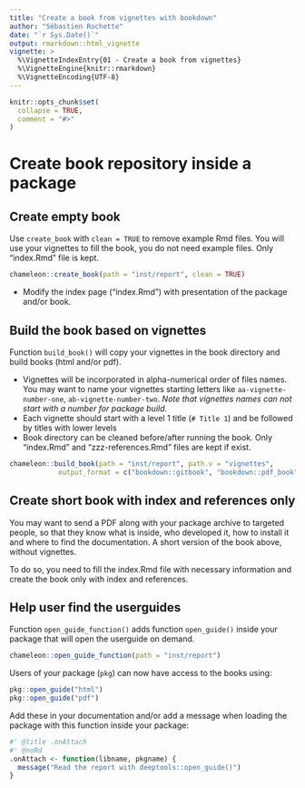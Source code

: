 ```yaml
---
title: "Create a book from vignettes with bookdown"
author: "Sébastien Rochette"
date: "`r Sys.Date()`"
output: rmarkdown::html_vignette
vignette: >
  %\VignetteIndexEntry{01 - Create a book from vignettes}
  %\VignetteEngine{knitr::rmarkdown}
  %\VignetteEncoding{UTF-8}
---
```


<script type="text/javascript">
$(document).ready(function () {
  window.initializeCodeFolding("show" === "show");
});
</script>

```r
knitr::opts_chunk$set(
  collapse = TRUE,
  comment = "#>"
)
```

# Create book repository inside a package

## Create empty book

Use `create_book` with `clean = TRUE` to remove example Rmd files. You will use your vignettes to fill the book, you do not need example files. Only "index.Rmd" file is kept.

```r
chameleon::create_book(path = "inst/report", clean = TRUE)
```

- Modify the index page ("index.Rmd") with presentation of the package and/or book.

## Build the book based on vignettes

Function `build_book()` will copy your vignettes in the book directory and build books (html and/or pdf).  

- Vignettes will be incorporated in alpha-numerical order of files names. You may want to name your vignettes starting letters like `aa-vignette-number-one`, `ab-vignette-number-two`. _Note that vignettes names can not start with a number for package build_.
- Each vignette should start with a level 1 title (`# Title 1`) and be followed by titles with lower levels
- Book directory can be cleaned before/after running the book. Only "index.Rmd" and "zzz-references.Rmd" files are kept if exist.

```r
chameleon::build_book(path = "inst/report", path.v = "vignettes",
            output_format = c("bookdown::gitbook", "bookdown::pdf_book"))
```

## Create short book with index and references only

You may want to send a PDF along with your package archive to targeted people, so that they know what is inside, who developed it, how to install it and where to find the documentation. A short version of the book above, without vignettes.

To do so, you need to fill the index.Rmd file with necessary information and create the book only with index and references.  


## Help user find the userguides

Function `open_guide_function()` adds function `open_guide()` inside your package that will open the userguide on demand.

```r
chameleon::open_guide_function(path = "inst/report")
```

Users of your package (`pkg`) can now have access to the books using:  

```r
pkg::open_guide("html")
pkg::open_guide("pdf")
```

Add these in your documentation and/or add a message when loading the package with this function inside your package:

```r
#' @title .onAttach
#' @noRd
.onAttach <- function(libname, pkgname) {
  message("Read the report with deeptools::open_guide()")
}
```

